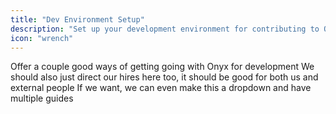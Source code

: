 ```yaml
---
title: "Dev Environment Setup"
description: "Set up your development environment for contributing to Onyx"
icon: "wrench"
---
```


Offer a couple good ways of getting going with Onyx for development We should also just direct our hires here too,
it should be good for both us and external people If we want, we can even make this a dropdown and have multiple guides
